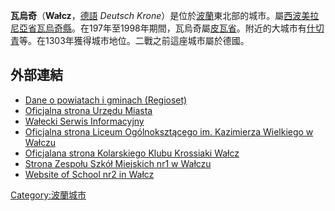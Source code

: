 {{Infobox settlement
| name = Wałcz
| imagesize = 250px
| image_flag = POL_Wałcz_Flag.svg
| image_shield = POL Wałcz COA.svg
| image_skyline = walcz ratusz.jpg
| image_caption = 市政廳
| pushpin_map = Poland
| pushpin_label_position = bottom
| coordinates_region = PL
| subdivision_type = 國家
| subdivision_name = {{POL}}
| subdivision_type1 = [[波蘭行政區劃|省份]]
| subdivision_name1 = [[西波美拉尼亞省|西波美拉尼亞省]]
| subdivision_type2 = [[波蘭行政區劃|縣份]]
| subdivision_name2 = [[瓦烏奇縣|瓦烏奇縣]]
| subdivision_type3 = [[Gmina|Gmina]]
| subdivision_name3 = Wałcz <small>(urban gmina)</small>
| leader_title = Mayor
| leader_name = Maciej Żebrowski
| established_title3 = Town rights
| established_date3 = 1303
| area_total_km2 = 38.16
| population_as_of = 2006
| population_total = 26140
| population_density_km2 = auto
| timezone = [[Central_European_Time|CET]]
| utc_offset = +1
| timezone_DST = [[Central_European_Summer_Time|CEST]]
| utc_offset_DST = +2
| latd = 53 | latm = 16 | lats =  | latNS = N | longd = 16 | longm = 28 | longs =  | longEW = E
| elevation_m = 109
| postal_code_type = Postal code
| postal_code = 78-600
| area_code = +48 67
| blank_name = [[Polish_car_number_plates|Car plates]]
| blank_info = ZWA
| website = http://www.walcz.um.pl }}

'''瓦烏奇'''（'''Wałcz'''，[[德語|德語]] ''Deutsch Krone''）是位於[[波蘭|波蘭]]東北部的城市。屬[[西波美拉尼亞省|西波美拉尼亞省]][[瓦烏奇縣|瓦烏奇縣]]。在197年至1998年期間，瓦烏奇屬[[皮瓦省|皮瓦省]]。附近的大城市有[[什切青|什切青]]等。在1303年獲得城市地位。二戰之前這座城市屬於德國。

==外部連結==
*[http://www.regioset.pl/gazeta.php?choice=2814 Dane o powiatach i gminach (Regioset)] {{Wayback|url=http://www.regioset.pl/gazeta.php?choice=2814 |date=20160324002318 }}
*[http://www.walcz.um.pl/ Oficjalna strona Urzędu Miasta] {{Wayback|url=http://www.walcz.um.pl/ |date=20121114110414 }}
*[http://www.zwa.pl/ Wałecki Serwis Informacyjny] {{Wayback|url=http://www.zwa.pl/ |date=20200923140430 }}
*[http://www.ateny.zwa.pl/ Oficjalna strona Liceum Ogólnoksztącego im. Kazimierza Wielkiego w Wałczu] {{Wayback|url=http://www.ateny.zwa.pl/ |date=20210201225330 }}
*[https://web.archive.org/web/20070205173930/http://www.krossiaki-walcz.website.pl/ Oficjalana strona Kolarskiego Klubu Krossiaki Wałcz]
*[https://web.archive.org/web/20120206062533/http://www.zsm1walcz.pl/ Strona Zespołu Szkół Miejskich nr1 w Wałczu]
*[https://web.archive.org/web/20090122060900/http://zsm2walcz.neostrada.pl/ Website of School nr2 in Wałcz]

{{coord|53|16|N|16|28|E|region:PL_type:city|display=title}}


{{Authority control}}
[[Category:波蘭城市|Category:波蘭城市]]